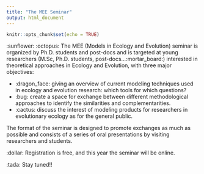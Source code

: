 ```yaml
---
title: "The MEE Seminar"
output: html_document
---
```


```r
knitr::opts_chunk$set(echo = TRUE)
```


:sunflower: :octopus: The MEE (Models in Ecology and Evolution) seminar is organized by Ph.D. students and post-docs and is targeted at young researchers (M.Sc, Ph.D. students, post-docs...:mortar_board:) interested in theoretical approaches in Ecology and Evolution, with three major objectives:

* :dragon_face: giving an overview of current modeling techniques used in ecology and evolution research: which tools for which questions?
* :bug: create a space for exchange between different methodological approaches to identify the similarities and complementarities.
* :cactus: discuss the interest of modeling products for researchers in evolutionary ecology as for the general public.

The format of the seminar is designed to promote exchanges as much as possible and consists of a series of oral presentations by visiting researchers and students.

:dollar: Registration is free, and this year the seminar will be online.

:tada: Stay tuned!!